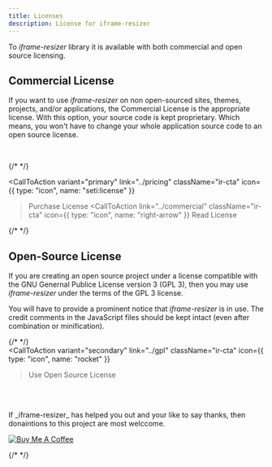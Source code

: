 ```yaml
---
title: Licenses
description: License for iframe-resizer
---
```



To _iframe-resizer_ library it is available with both 
commercial and open source licensing.

## Commercial License

If you want to use _iframe-resizer_ on non open-sourced sites, themes, projects, and/or 
applications, the Commercial License is the appropriate license. With this option, your 
source code is kept proprietary. Which means, you won't have to change your whole application 
source code to an open source license.

<br />

{/* <!-- prettier-ignore-start --> */}

<CallToAction
  variant="primary"
  link="../pricing"
  className="ir-cta"
  icon={{ type: "icon", name: "seti:license" }}
>Purchase License</CallToAction>
<CallToAction
  link="../commercial"
  className="ir-cta"
  icon={{ type: "icon", name: "right-arrow" }}
>Read License</CallToAction>

{/* <!-- prettier-ignore-end --> */}

## Open-Source License

If you are creating an open source project under a license compatible with the GNU Genernal 
Publice License version 3 (GPL 3), then you may use _iframe-resizer_ under the terms of the 
GPL 3 license.

You will have to provide a prominent notice that _iframe-resizer_ is in use. The credit 
comments in the JavaScript files should be kept intact (even after combination or minification).

{/* <!-- prettier-ignore-start --> */}
<br/>
<CallToAction 
  variant="secondary" 
  link="../gpl" 
  className="ir-cta" 
  icon={{ type: "icon", name: "rocket" }}
  >Use Open Source License</CallToAction> 
  
<br/><br/>
<p>
  If _iframe-resizer_ has helped you out and your like to say thanks, then donaintions to this 
  project are most welccome.  
</p>
<a
  href="https://www.buymeacoffee.com/davidjbradshaw "
  target="_blank"
>
  <img
    src="https://www.buymeacoffee.com/assets/img/custom_images/yellow_img.png"
    alt="Buy Me A Coffee"
    style="height: auto !important;width: auto !important;"
  />
</a>

{/* <!-- prettier-ignore-end --> */}